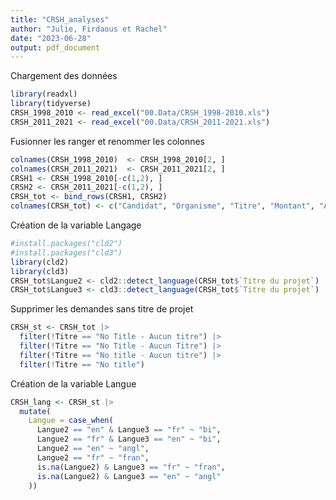 ```yaml
---
title: "CRSH_analyses"
author: "Julie, Firdaous et Rachel"
date: "2023-06-28"
output: pdf_document
---
```

Chargement des données
```r
library(readxl)
library(tidyverse)
CRSH_1998_2010 <- read_excel("00.Data/CRSH_1998-2010.xls")
CRSH_2011_2021 <- read_excel("00.Data/CRSH_2011-2021.xls")
```
Fusionner les ranger et renommer les colonnes
```r
colnames(CRSH_1998_2010)  <- CRSH_1998_2010[2, ]
colnames(CRSH_2011_2021)  <- CRSH_2011_2021[2, ]
CRSH1 <- CRSH_1998_2010[-c(1,2), ]
CRSH2 <- CRSH_2011_2021[-c(1,2), ]
CRSH_tot <- bind_rows(CRSH1, CRSH2)
colnames(CRSH_tot) <- c("Candidat", "Organisme", "Titre", "Montant", "Année", "Code")
```
Création de la variable Langage
```r
#install.packages("cld2")
#install.packages("cld3")
library(cld2)
library(cld3)
CRSH_tot$Langue2 <- cld2::detect_language(CRSH_tot$`Titre du projet`)
CRSH_tot$Langue3 <- cld3::detect_language(CRSH_tot$`Titre du projet`)
```
Supprimer les demandes sans titre de projet
```r
CRSH_st <- CRSH_tot |> 
  filter(!Titre == "No Title - Aucun titre") |> 
  filter(!Titre == "No Title - Aucun Titre") |> 
  filter(!Titre == "No title - Aucun titre") |> 
  filter(!Titre == "No title")
```
Création de la variable Langue
```r
CRSH_lang <- CRSH_st |> 
  mutate(
    Langue = case_when(
      Langue2 == "en" & Langue3 == "fr" ~ "bi",
      Langue2 == "fr" & Langue3 == "en" ~ "bi",
      Langue2 == "en" ~ "angl",
      Langue2 == "fr" ~ "fran",
      is.na(Langue2) & Langue3 == "fr" ~ "fran",
      is.na(Langue2) & Langue3 == "en" ~ "angl"
    ))
```




